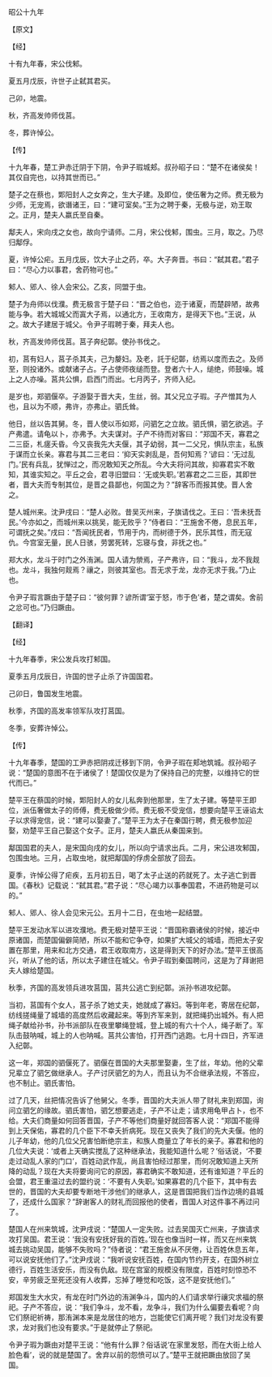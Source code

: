 

昭公十九年

【原文】

【经】

十有九年春，宋公伐邾。

夏五月戊辰，许世子止弑其君买。

己卯，地震。

秋，齐高发帅师伐莒。

冬，葬许悼公。

【传】

十九年春，楚工尹赤迁阴于下阴，令尹子瑕城郏。叔孙昭子曰：“楚不在诸侯矣！其仅自完也，以持其世而已。”

楚子之在蔡也，郹阳封人之女奔之，生大子建。及即位，使伍奢为之师。费无极为少师，无宠焉，欲谮诸王，曰：“建可室矣。”王为之聘于秦，无极与逆，劝王取之。正月，楚夫人嬴氏至自秦。

鄅夫人，宋向戌之女也，故向宁请师。二月，宋公伐邾，围虫。三月，取之。乃尽归鄅俘。

夏，许悼公疟。五月戊辰，饮大子止之药，卒。大子奔晋。书曰：“弑其君。”君子曰：“尽心力以事君，舍药物可也。”

邾人、郳人、徐人会宋公。乙亥，同盟于虫。

楚子为舟师以伐濮。费无极言于楚子曰：“晋之伯也，迩于诸夏，而楚辟陋，故弗能与争。若大城城父而寘大子焉，以通北方，王收南方，是得天下也。”王说，从之。故大子建居于城父。令尹子瑕聘于秦，拜夫人也。

秋，齐高发帅师伐莒。莒子奔纪鄣。使孙书伐之。

初，莒有妇人，莒子杀其夫，己为嫠妇。及老，託于纪鄣，纺焉以度而去之。及师至，则投诸外。或献诸子占。子占使师夜缒而登。登者六十人，缒绝，师鼓噪。城上之人亦噪。莒共公惧，启西门而出。七月丙子，齐师入纪。

是岁也，郑驷偃卒。子游娶于晋大夫，生丝，弱。其父兄立子瑕。子产憎其为人也，且以为不顺，弗许，亦弗止。驷氏耸。

他日，丝以告其舅。冬，晋人使以币如郑，问驷乞之立故。驷氏惧，驷乞欲逃。子产弗遣。请龟以卜，亦弗予。大夫谋对。子产不待而对客曰：“郑国不天，寡君之二三臣，札瘥夭昏。今又丧我先大夫偃，其子幼弱，其一二父兄，惧队宗主，私族于谋而立长亲。寡君与其二三老曰：‘抑天实剥乱是，吾何知焉？’谚曰：‘无过乱门。’民有兵乱，犹惮过之，而况敢知天之所乱。今大夫将问其故，抑寡君实不敢知，其谁实知之。平丘之会，君寻旧盟曰：‘无或失职。’若寡君之二三臣，其即世者，晋大夫而专制其位，是晋之县鄙也，何国之为？”辞客币而报其使。晋人舍之。

楚人城州来。沈尹戌曰：“楚人必败。昔吴灭州来，子旗请伐之。王曰：‘吾未抚吾民。’今亦如之，而城州来以挑吴，能无败乎？”侍者曰：“王施舍不倦，息民五年，可谓抚之矣。”戌曰：“吾闻抚民者，节用于内，而树德于外，民乐其性，而无寇仇。今宫室无量，民人日骇，劳罢死转，忘寝与食，非抚之也。”

郑大水，龙斗于时门之外洧渊。国人请为禜焉，子产弗许，曰：“我斗，龙不我觌也。龙斗，我独何觌焉？禳之，则彼其室也。吾无求于龙，龙亦无求于我。”乃止也。

令尹子瑕言蹶由于楚子曰：“彼何罪？谚所谓‘室于怒，市于色’者，楚之谓矣。舍前之忿可也。”乃归蹶由。

【翻译】

【经】

十九年春季，宋公发兵攻打邾国。

夏季五月戊辰日，许国的世子止杀了许国国君。

己卯日，鲁国发生地震。

秋季，齐国的高发率领军队攻打莒国。

冬季，安葬许悼公。

【传】

十九年春季，楚国的工尹赤把阴戎迁移到下阴，令尹子瑕在郏地筑城。叔孙昭子说：“楚国的意图不在于诸侯了！楚国仅仅是为了保持自己的完整，以维持它的世代而已。”

楚平王在蔡国的时候，郹阳封人的女儿私奔到他那里，生了太子建。等楚平王即位，派伍奢做太子的师傅，费无极做少师。费无极不受宠信，想要向楚平王诬谄太子以求得宠信，说：“建可以娶妻了。”楚平王为太子在秦国行聘，费无极参加迎娶，劝楚平王自己娶这个女子。正月，楚夫人嬴氏从秦国来到。

鄅国国君的夫人，是宋国向戌的女儿，所以向宁请求出兵。二月，宋公进攻邾国，包围虫地。三月，占取虫地，就把鄅国的俘虏全部放了回去。

夏季，许悼公得了疟疾，五月初五日，喝了太子止送的药就死了。太子逃亡到晋国。《春秋》记载说：“弑其君。”君子说：“尽心竭力以事奉国君，不进药物是可以的。”

邾人、郳人、徐人会见宋元公。五月十二日，在虫地一起结盟。

楚平王发动水军以进攻濮地。费无极对楚平王说：“晋国称霸诸侯的时候，接近中原诸国，而楚国偏僻简陋，所以不能和它争夺，如果扩大城父的城墙，而把太子安置在那里，用来和北方交通，君王收取南方，这是得到天下的好办法。”楚平王很高兴，听从了他的话，所以太子建住在城父。令尹子瑕到秦国聘问，这是为了拜谢把夫人嫁给楚国。

秋季，齐国的高发领兵进攻莒国，莒共公逃亡到纪鄣。派孙书进攻纪鄣。

当初，莒国有个女人，莒子杀了她丈夫，她就成了寡妇。等到年老，寄居在纪鄣，纺线搓绳量了城墙的高度然后收藏起来。等到齐军来到，就把绳扔出城外。有人把绳子献给孙书，孙书派部队在夜里攀绳登城，登上城的有六十个人，绳子断了。军队击鼓呐喊，城上的人也呐喊。莒共公害怕，打开西门逃跑。七月十四日，齐军进入纪鄣。

这一年，郑国的驷偃死了。驷偃在晋国的大夫那里娶妻，生了丝，年幼。他的父辈兄辈立了驷乞做继承人。子产讨厌驷乞的为人，而且认为不合继承法规，不答应，也不制止。驷氏害怕。

过了几天，丝把情况告诉了他舅父。冬季，晋国的大夫派人带了财礼来到郑国，询问立驷乞的缘故。驷氏害怕，驷乞想要逃走，子产不让走；请求用龟甲占卜，也不给。大夫们商量如何回答晋国，子产不等他们商量好就回答客人说：“郑国不能得到上天保佑，寡君的几个臣下不幸夭折病死。现在又丧失了我们的先大夫偃。他的儿子年幼，他的几位父兄害怕断绝宗主，和族人商量立了年长的亲子。寡君和他的几位大夫说：‘或者上天确实搅乱了这种继承法，我能知道什么呢？’俗话说，‘不要走过动乱人家的门口’，百姓动武作乱，尚且害怕经过那里，而何况敢知道上天所降的动乱？现在大夫将要询问它的原因，寡君确实不敢知道，还有谁知道？平丘的会盟，君王重温过去的盟约说：‘不要有人失职。’如果寡君的几个臣下，其中有去世的，晋国的大夫却要专断地干涉他们的继承人，这是晋国把我们当作边境的县城了，还成什么国家？”辞谢客人的财礼而回报他的使者，晋国人对这件事不再过问了。

楚国人在州来筑城，沈尹戌说：“楚国人一定失败。过去吴国灭亡州来，子旗请求攻打吴国。君王说：‘我没有安抚好我的百姓。’现在也像当时一样，而又在州来筑城去挑动吴国，能够不失败吗？”侍者说：“君王施舍从不厌倦，让百姓休息五年，可以说安抚他们了。”沈尹戌说：“我听说安抚百姓，在国内节约开支，在国外树立德行，百姓生活安乐，而没有仇敌。现在宫室的规模没有限度，百姓时刻惊恐不安，辛劳疲乏至死还没有人收葬，忘掉了睡觉和吃饭，这不是安抚他们。”

郑国发生大水灾，有龙在时门外边的洧渊争斗，国内的人们请求举行禳灾求福的祭祀。子产不答应，说：“我们争斗，龙不看，龙争斗，我们为什么偏要去看呢？向它们祭祀祈祷，那洧渊本来是龙居住的地方，岂能使它们离开呢？我们对龙没有要求，龙对我们也没有要求。”于是就停止了祭祀。

令尹子瑕为蹶由对楚平王说：“他有什么罪？俗话说‘在家里发怒，而在大街上给人脸色看’，说的就是楚国了。舍弃以前的怨愤可以了。”楚平王就把蹶由放回了吴国。

